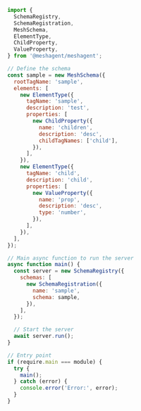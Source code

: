 ```javascript Javascript
import {
  SchemaRegistry,
  SchemaRegistration,
  MeshSchema,
  ElementType,
  ChildProperty,
  ValueProperty,
} from '@meshagent/meshagent';

// Define the schema
const sample = new MeshSchema({
  rootTagName: 'sample',
  elements: [
    new ElementType({
      tagName: 'sample',
      description: 'test',
      properties: [
        new ChildProperty({
          name: 'children',
          description: 'desc',
          childTagNames: ['child'],
        }),
      ],
    }),
    new ElementType({
      tagName: 'child',
      description: 'child',
      properties: [
        new ValueProperty({
          name: 'prop',
          description: 'desc',
          type: 'number',
        }),
      ],
    }),
  ],
});

// Main async function to run the server
async function main() {
  const server = new SchemaRegistry({
    schemas: [
      new SchemaRegistration({
        name: 'sample',
        schema: sample,
      }),
    ],
  });

  // Start the server
  await server.run();
}

// Entry point
if (require.main === module) {
  try {
    main();
  } catch (error) {
    console.error('Error:', error);
  }
}

```

